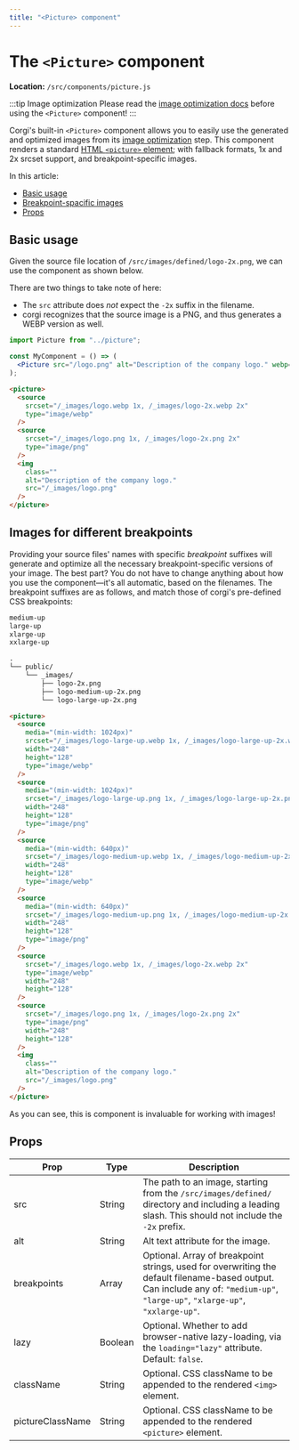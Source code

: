 ```yaml
---
title: "<Picture> component"
---
```


# The `<Picture>` component

**Location:** `/src/components/picture.js`

:::tip Image optimization
Please read the [image optimization docs](./image-optimization) before using the `<Picture>` component!
:::

Corgi's built-in `<Picture>` component allows you to easily use the generated and optimized images from its [image optimization](./image-optimization) step. This component renders a standard [HTML `<picture>` element](https://developer.mozilla.org/en-US/docs/Web/HTML/Element/picture); with fallback formats, 1x and 2x srcset support, and breakpoint-specific images.

In this article:

- [Basic usage](#basic-usage)
- [Breakpoint-spacific images](#images-for-different-breakpoints)
- [Props](#props)

## Basic usage

Given the source file location of `/src/images/defined/logo-2x.png`, we can use the component as shown below.

There are two things to take note of here:

- The `src` attribute does _not_ expect the `-2x` suffix in the filename.
- corgi recognizes that the source image is a PNG, and thus generates a WEBP version as well.

```jsx title="<Picture> component usage"
import Picture from "../picture";

const MyComponent = () => (
  <Picture src="/logo.png" alt="Description of the company logo." webp={true} />
);
```

```html title="Rendered DOM markup"
<picture>
  <source
    srcset="/_images/logo.webp 1x, /_images/logo-2x.webp 2x"
    type="image/webp"
  />
  <source
    srcset="/_images/logo.png 1x, /_images/logo-2x.png 2x"
    type="image/png"
  />
  <img
    class=""
    alt="Description of the company logo."
    src="/_images/logo.png"
  />
</picture>
```

## Images for different breakpoints

Providing your source files' names with specific _breakpoint_ suffixes will generate and optimize all the necessary breakpoint-specific versions of your image. The best part? You do not have to change anything about how you use the component—it's all automatic, based on the filenames. The breakpoint suffixes are as follows, and match those of corgi's pre-defined CSS breakpoints:

```txt title="Available breakpoint suffixes"
medium-up
large-up
xlarge-up
xxlarge-up
```

```txt title="File tree with breakpoint-specific images"
.
└── public/
    └── _images/
        ├── logo-2x.png
        ├── logo-medium-up-2x.png
        └── logo-large-up-2x.png
```

```html title="Rendered DOM markup"
<picture>
  <source
    media="(min-width: 1024px)"
    srcset="/_images/logo-large-up.webp 1x, /_images/logo-large-up-2x.webp 2x"
    width="248"
    height="128"
    type="image/webp"
  />
  <source
    media="(min-width: 1024px)"
    srcset="/_images/logo-large-up.png 1x, /_images/logo-large-up-2x.png 2x"
    width="248"
    height="128"
    type="image/png"
  />
  <source
    media="(min-width: 640px)"
    srcset="/_images/logo-medium-up.webp 1x, /_images/logo-medium-up-2x.webp 2x"
    width="248"
    height="128"
    type="image/webp"
  />
  <source
    media="(min-width: 640px)"
    srcset="/_images/logo-medium-up.png 1x, /_images/logo-medium-up-2x.png 2x"
    width="248"
    height="128"
    type="image/png"
  />
  <source
    srcset="/_images/logo.webp 1x, /_images/logo-2x.webp 2x"
    type="image/webp"
    width="248"
    height="128"
  />
  <source
    srcset="/_images/logo.png 1x, /_images/logo-2x.png 2x"
    type="image/png"
    width="248"
    height="128"
  />
  <img
    class=""
    alt="Description of the company logo."
    src="/_images/logo.png"
  />
</picture>
```

As you can see, this is component is invaluable for working with images!

## Props

| Prop             | Type    | Description                                                                                                                                                                    |
| ---------------- | ------- | ------------------------------------------------------------------------------------------------------------------------------------------------------------------------------ |
| src              | String  | The path to an image, starting from the `/src/images/defined/` directory and including a leading slash. This should not include the `-2x` prefix.                              |
| alt              | String  | Alt text attribute for the image.                                                                                                                                              |
| breakpoints      | Array   | Optional. Array of breakpoint strings, used for overwriting the default filename-based output. Can include any of: `"medium-up"`, `"large-up"`, `"xlarge-up"`, `"xxlarge-up"`. |
| lazy             | Boolean | Optional. Whether to add browser-native lazy-loading, via the `loading="lazy"` attribute. Default: `false`.                                                                    |
| className        | String  | Optional. CSS className to be appended to the rendered `<img>` element.                                                                                                        |
| pictureClassName | String  | Optional. CSS className to be appended to the rendered `<picture>` element.                                                                                                    |
